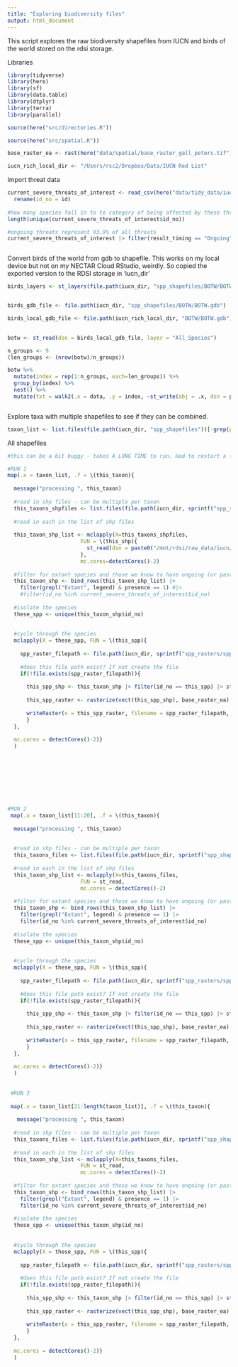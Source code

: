 ```yaml
---
title: "Exploring biodiversity files"
output: html_document
---
```


This script explores the raw biodiversity shapefiles from IUCN and birds of the world stored on the rdsi storage.

Libraries
```r

library(tidyverse)
library(here)
library(sf)
library(data.table)
library(dtplyr)
library(terra)
library(parallel)

source(here("src/directories.R"))

source(here("src/spatial.R"))

base_raster_ea <- rast(here("data/spatial/base_raster_gall_peters.tif"))

iucn_rich_local_dir <- "/Users/rsc2/Dropbox/Data/IUCN Red List"


```

Import threat data
```r

current_severe_threats_of_interest <- read_csv(here("data/tidy_data/iucn/current_severe_threats_of_interest.csv")) |> 
  rename(id_no = id)
  
#how many species fall in to te category of being affected by these threats? 12728 species
length(unique(current_severe_threats_of_interest$id_no))

#ongoing threats represent 93.9% of all threats
current_severe_threats_of_interest |> filter(result_timing == "Ongoing") |> nrow()/(current_severe_threats_of_interest |> nrow())



```




Convert birds of the world from gdb to shapefile. This works on my local device but not on my NECTAR Cloud RStudio, weirdly. So copied the exported version to the RDSI storage in 'iucn_dir'
```r



birds_layers <- st_layers(file.path(iucn_dir, "spp_shapefiles/BOTW/BOTW.gdb"))


birds_gdb_file <- file.path(iucn_dir, "spp_shapefiles/BOTW/BOTW.gdb")

birds_local_gdb_file <- file.path(iucn_rich_local_dir, "BOTW/BOTW.gdb")

  
botw <- st_read(dsn = birds_local_gdb_file, layer = "All_Species")

n_groups <- 9
(len_groups <- (nrow(botw)/n_groups))

botw %>% 
  mutate(index = rep(1:n_groups, each=len_groups)) %>% 
  group_by(index) %>% 
  nest() %>% 
  mutate(txt = walk2(.x = data, .y = index, ~st_write(obj = .x, dsn = paste0(iucn_rich_local_dir, "/BOTW/BOTW_PART_", .y, ".shp"))))



```


Explore taxa with multiple shapefiles to see if they can be combined.

```r

taxon_list <- list.files(file.path(iucn_dir, "spp_shapefiles"))[-grep(pattern = "BOTW|hybas_table|FW_GROUP", list.files(file.path(iucn_dir, "spp_shapefiles")))] #excluding birds of the world and hybas tables
```




All shapefiles 
```r

#this can be a bit buggy - takes A LONG TIME to run. Had to restart a few times as kills the memory, something to try to fix. For now splitting the list into chunks of three.

#RUN 1
map(.x = taxon_list, .f = \(this_taxon){
  
  message("processing ", this_taxon) 
  
  #read in shp files - can be multiple per taxon
  this_taxons_shpfiles <- list.files(file.path(iucn_dir, sprintf("spp_shapefiles/%s/", this_taxon)), pattern = "\\.shp$")
  
  #read in each in the list of shp files
    
  this_taxon_shp_list <- mclapply(X=this_taxons_shpfiles, 
                       FUN = \(this_shp){
                         st_read(dsn = paste0("/mnt/rdsi/raw_data/iucn/spp_shapefiles/", this_taxon) , layer =  tools::file_path_sans_ext(this_shp))  
                       },
                       mc.cores=detectCores()-2)
  
  #filter for extant species and those we know to have ongoing (or past likely to reoccur threats that cause at least slow but substantial declines)
  this_taxon_shp <- bind_rows(this_taxon_shp_list) |> 
    filter(grepl("Extant", legend) & presence == 1) #|> 
    #filter(id_no %in% current_severe_threats_of_interest$id_no)
  
  #isolate the species
  these_spp <- unique(this_taxon_shp$id_no)
  
  
  #cycle through the species
  mclapply(X = these_spp, FUN = \(this_spp){
    
    spp_raster_filepath <- file.path(iucn_dir, sprintf("spp_rasters/spp_%s.tif", this_spp))
    
    #does this file path exist? If not create the file
    if(!file.exists(spp_raster_filepath)){
      
      this_spp_shp <- this_taxon_shp |> filter(id_no == this_spp) |> st_transform(crs = equal_area_gp_proj)
      
      this_spp_raster <- rasterize(vect(this_spp_shp), base_raster_ea)
      
      writeRaster(x = this_spp_raster, filename = spp_raster_filepath, overwrite=TRUE)
      }
  },
  
  mc.cores = detectCores()-2)}
  )









#RUN 2
 map(.x = taxon_list[11:20], .f = \(this_taxon){
  
  message("processing ", this_taxon) 
   
   
  #read in shp files - can be multiple per taxon
  this_taxons_files <- list.files(file.path(iucn_dir, sprintf("spp_shapefiles/%s/", this_taxon)), pattern = "\\.shp$", full.names = TRUE)
  
  #read in each in the list of shp files
  this_taxon_shp_list <- mclapply(X=this_taxons_files, 
                       FUN = st_read, 
                       mc.cores = detectCores()-2)
  
  #filter for extant species and those we know to have ongoing (or past likely to reoccur threats that cause at least slow but substantial declines)
  this_taxon_shp <- bind_rows(this_taxon_shp_list) |> 
    filter(grepl("Extant", legend) & presence == 1) |> 
    filter(id_no %in% current_severe_threats_of_interest$id_no)
  
  #isolate the species
  these_spp <- unique(this_taxon_shp$id_no)
  
  
  #cycle through the species
  mclapply(X = these_spp, FUN = \(this_spp){
    
    spp_raster_filepath <- file.path(iucn_dir, sprintf("spp_rasters/spp_%s.tif", this_spp))
    
    #does this file path exist? If not create the file
    if(!file.exists(spp_raster_filepath)){
      
      this_spp_shp <- this_taxon_shp |> filter(id_no == this_spp) |> st_transform(crs = equal_area_gp_proj)
      
      this_spp_raster <- rasterize(vect(this_spp_shp), base_raster_ea)
      
      writeRaster(x = this_spp_raster, filename = spp_raster_filepath, overwrite=TRUE)
      }
  },
  
  mc.cores = detectCores()-2)}
  ) 
  
 
 #RUN 3
 
 map(.x = taxon_list[21:length(taxon_list)], .f = \(this_taxon){
   
   message("processing ", this_taxon) 
  
  #read in shp files - can be multiple per taxon
  this_taxons_files <- list.files(file.path(iucn_dir, sprintf("spp_shapefiles/%s/", this_taxon)), pattern = "\\.shp$", full.names = TRUE)
  
  #read in each in the list of shp files
  this_taxon_shp_list <- mclapply(X=this_taxons_files, 
                       FUN = st_read, 
                       mc.cores = detectCores()-2)
  
  #filter for extant species and those we know to have ongoing (or past likely to reoccur threats that cause at least slow but substantial declines)
  this_taxon_shp <- bind_rows(this_taxon_shp_list) |> 
    filter(grepl("Extant", legend) & presence == 1) |> 
    filter(id_no %in% current_severe_threats_of_interest$id_no)
  
  #isolate the species
  these_spp <- unique(this_taxon_shp$id_no)
  
  
  #cycle through the species
  mclapply(X = these_spp, FUN = \(this_spp){
    
    spp_raster_filepath <- file.path(iucn_dir, sprintf("spp_rasters/spp_%s.tif", this_spp))
    
    #does this file path exist? If not create the file
    if(!file.exists(spp_raster_filepath)){
      
      this_spp_shp <- this_taxon_shp |> filter(id_no == this_spp) |> st_transform(crs = equal_area_gp_proj)
      
      this_spp_raster <- rasterize(vect(this_spp_shp), base_raster_ea)
      
      writeRaster(x = this_spp_raster, filename = spp_raster_filepath, overwrite=TRUE)
      }
  },
  
  mc.cores = detectCores()-2)}
  )
  







```

